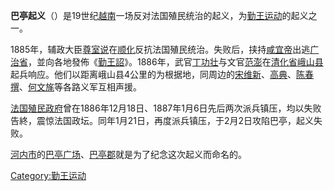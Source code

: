 '''巴亭起义'''（{{vie|v=Khởi nghĩa Ba Đình|hn=起義𐀧亭}}）是19世纪[[越南|越南]]一场反对法国殖民统治的起义，为[[勤王运动|勤王运动]]的起义之一。 

1885年，辅政大臣[[尊室说|尊室说]]在[[顺化|顺化]]反抗法国殖民统治。失败后，挟持[[咸宜帝|咸宜帝]]出逃[[广治省|广治省]]，並向各地發佈《[[:s:勤王詔_(咸宜帝)|勤王詔]]》。1886年，武官[[丁功壮|丁功壮]]与文官[[范澎|范澎]]在[[清化省|清化省]][[峨山县_(越南)|峨山县]]起兵响应。他们以距离峨山县4公里的{{link-vi|巴亭|Ba Đình (xã)}}为根据地，同周边的[[宋维新|宋维新]]、[[高典|高典]]、[[陈春撰|陈春撰]]、[[何文旄|何文旄]]等各路义军互相声援。 

[[法屬印度支那|法国殖民政府]]曾在1886年12月18日、1887年1月6日先后两次派兵镇压，均以失败告終，震惊法国政坛。同年1月21日，再度派兵镇压，于2月2日攻陷巴亭，起义失败。 

[[河内市|河内市]]的[[巴亭广场|巴亭广场]]、[[巴亭郡|巴亭郡]]就是为了纪念这次起义而命名的。 

{{越南独立运动}} 

[[Category:勤王运动|Category:勤王运动]]